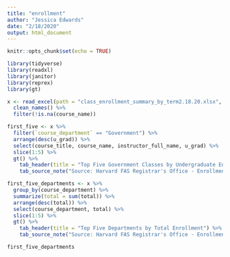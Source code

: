 ```yaml
---
title: "enrollment"
author: "Jessica Edwards"
date: "2/18/2020"
output: html_document
---
```

```r
knitr::opts_chunk$set(echo = TRUE)

library(tidyverse)
library(readxl)
library(janitor)
library(reprex)
library(gt)
```

```r
x <- read_excel(path = "class_enrollment_summary_by_term2.18.20.xlsx", skip = 3) %>%
  clean_names() %>%
  filter(!is.na(course_name))

first_five <- x %>%
  filter(`course_department` == "Government") %>%
  arrange(desc(u_grad)) %>%
  select(course_title, course_name, instructor_full_name, u_grad) %>%
  slice(1:5) %>%
  gt() %>%
    tab_header(title = "Top Five Government Classes by Undergraduate Enrollment") %>%
    tab_source_note("Source: Harvard FAS Registrar's Office - Enrollment")

first_five_departments <- x %>%
  group_by(course_department) %>%
  summarize(total = sum(total)) %>%
  arrange(desc(total)) %>%
  select(course_department, total) %>%
  slice(1:5) %>%
  gt() %>%
    tab_header(title = "Top Five Departments by Total Enrollment") %>%
    tab_source_note("Source: Harvard FAS Registrar's Office - Enrollment")

first_five_departments

```
